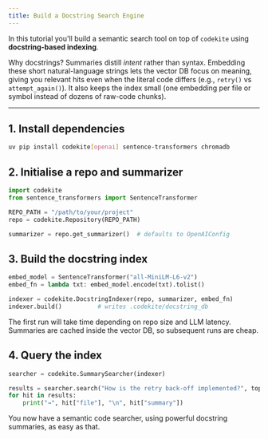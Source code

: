 ```yaml
---
title: Build a Docstring Search Engine
---
```


In this tutorial you'll build a semantic search tool on top of `codekite`
using **docstring-based indexing**.

Why docstrings?  Summaries distill *intent* rather than syntax.  Embedding these
short natural-language strings lets the vector DB focus on meaning, giving you
relevant hits even when the literal code differs (e.g., `retry()` vs
`attempt_again()`).  It also keeps the index small (one embedding per file or
symbol instead of dozens of raw-code chunks).

---

## 1. Install dependencies

```sh
uv pip install codekite[openai] sentence-transformers chromadb
```

## 2. Initialise a repo and summarizer

```python
import codekite
from sentence_transformers import SentenceTransformer

REPO_PATH = "/path/to/your/project"
repo = codekite.Repository(REPO_PATH)

summarizer = repo.get_summarizer()  # defaults to OpenAIConfig
```

## 3. Build the docstring index

```python
embed_model = SentenceTransformer("all-MiniLM-L6-v2")
embed_fn = lambda txt: embed_model.encode(txt).tolist()

indexer = codekite.DocstringIndexer(repo, summarizer, embed_fn)
indexer.build()          # writes .codekite/docstring_db
```

The first run will take time depending on repo size and LLM latency.
Summaries are cached inside the vector DB, so subsequent runs are cheap.

## 4. Query the index

```python
searcher = codekite.SummarySearcher(indexer)

results = searcher.search("How is the retry back-off implemented?", top_k=3)
for hit in results:
    print("→", hit["file"], "\n", hit["summary"])
```

You now have a semantic code searcher, using powerful docstring summaries,
as easy as that.
